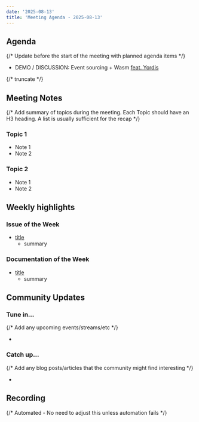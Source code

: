 ```yaml
---
date: '2025-08-13'
title: 'Meeting Agenda - 2025-08-13'
---
```


## Agenda

{/* Update before the start of the meeting with planned agenda items */}

- DEMO / DISCUSSION: Event sourcing + Wasm [feat. Yordis](https://github.com/yordis/cosmonic-labs-event-sourcing/pull/1)

{/* truncate */}

## Meeting Notes

{/* Add summary of topics during the meeting. Each Topic should have an H3 heading. A list is usually sufficient for the recap */}

### Topic 1

- Note 1
- Note 2

### Topic 2

- Note 1
- Note 2

## Weekly highlights

### Issue of the Week

- [title](https://github.com/wasmcloud/wasmcloud/issues/)
  - summary

### Documentation of the Week

- [title](/docs/intro)
  - summary

## Community Updates

### Tune in…

{/* Add any upcoming events/streams/etc */}

-

### Catch up…

{/* Add any blog posts/articles that the community might find interesting */}

-

## Recording

{/* Automated - No need to adjust this unless automation fails */}

<YouTube url="https://www.youtube.com/watch?v=rZSZ87g_82M" />
